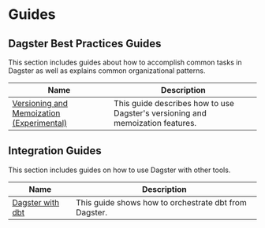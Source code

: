 # Guides

## Dagster Best Practices Guides

This section includes guides about how to accomplish common tasks in Dagster as well as explains common organizational patterns.

| Name                                                                     | Description                                                                    |
| ------------------------------------------------------------------------ | ------------------------------------------------------------------------------ |
| [Versioning and Memoization (Experimental)](/guides/dagster/memoization) | This guide describes how to use Dagster's versioning and memoization features. |

## Integration Guides

This section includes guides on how to use Dagster with other tools.

| Name                                         | Description                                           |
| -------------------------------------------- | ----------------------------------------------------- |
| [Dagster with dbt](/guides/integrations/dbt) | This guide shows how to orchestrate dbt from Dagster. |

<!--
| [Dagster with Spark](/guides/integrations/spark)                   | This guide shows how to define spark jobs within Dagster that execute on a remote cluster    |
| [Dagster with S3](/guides/integrations/s3)                         | This guide shows how to interact Dagster with S3 for storage, especially for IO management.  |
| [Dagster with GCS](/guides/integrations/gcs)                       | This guide shows how to interact Dagster with GCS for storage, especially for IO management. |
| [Dagster with Pandas](/guides/integrations/pandas)                 | This guide ...                                                                               |
| [Dagster with Jupyter/Papermill](/guides/integrations/dagstermill) | This guide ...                                                                               | -->
